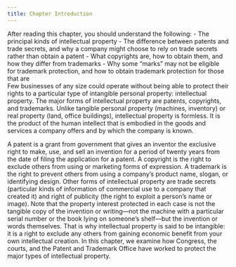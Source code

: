```yaml
---
title: Chapter Introduction
---
```

<div className="content-chunk" data-subsection-id = "Learning-Objectives-97t">
<info title="LEARNING OBJECTIVES">After reading this chapter, you should understand the following: - The principal kinds of intellectual property - The difference between patents and trade secrets, and why a company might choose to rely on trade secrets rather than obtain a patent - What copyrights are, how to obtain them, and how they differ from trademarks - Why some “marks” may not be eligible for trademark protection, and how to obtain trademark protection for those that are</info>
</div>
<div className="content-chunk" data-subsection-id = "">
Few businesses of any size could operate without being able to protect their rights to a particular type of intangible personal property: intellectual property. The major forms of intellectual property are patents, copyrights, and trademarks. Unlike tangible personal property (machines, inventory) or real property (land, office buildings), intellectual property is formless. It is the product of the human intellect that is embodied in the goods and services a company offers and by which the company is known.

A patent is a grant from government that gives an inventor the exclusive right to make, use, and sell an invention for a period of twenty years from the date of filing the application for a patent. A copyright is the right to exclude others from using or marketing forms of expression. A trademark is the right to prevent others from using a company’s product name, slogan, or identifying design. Other forms of intellectual property are trade secrets (particular kinds of information of commercial use to a company that created it) and right of publicity (the right to exploit a person’s name or image). Note that the property interest protected in each case is not the tangible copy of the invention or writing—not the machine with a particular serial number or the book lying on someone’s shelf—but the invention or words themselves. That is why intellectual property is said to be intangible: it is a right to exclude any others from gaining economic benefit from your own intellectual creation. In this chapter, we examine how Congress, the courts, and the Patent and Trademark Office have worked to protect the major types of intellectual property.
</div>
